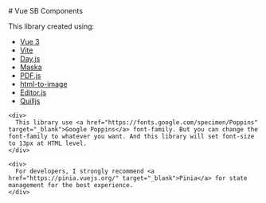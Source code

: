 
<Meta title="Home" />

<div className="sb-container">
  <div className='sb-section-title'>
    # Vue SB Components
    <p>This library created using:</p>
    <ul>
      <li>
        <a href="https://vuejs.org/guide/introduction.html" target="_blank">Vue 3</a>
      </li>
      <li>
        <a href="https://vitejs.dev/" target="_blank">Vite</a>
      </li>
      <li>
        <a href="https://day.js.org/" target="_blank">Day.js</a>
      </li>
      <li>
        <a
          href="https://beholdr.github.io/maska/#/"
          target="_blank"
        >Maska</a>
      </li>
      <li>
        <a href="https://mozilla.github.io/pdf.js/" target="_blank"
        >PDF.js</a>
      </li>
      <li>
        <a href="https://github.com/bubkoo/html-to-image/" target="_blank"
        >html-to-image</a>
      </li>
      <li>
        <a href="https://editorjs.io/" target="_blank"
        >Editor.js</a>
      </li>
      <li>
        <a href="https://quilljs.com/" target="_blank"
        >Quilljs</a>
      </li>
    </ul>

    <div>
      This library use <a href="https://fonts.google.com/specimen/Poppins" target="_blank">Google Poppins</a> font-family. But you can change the font-family to whatever you want. And this library will set font-size to 13px at HTML level.
    </div>

    <div>
      For developers, I strongly recommend <a href="https://pinia.vuejs.org/" target="_blank">Pinia</a> for state management for the best experience.
    </div>

  </div>
</div>
<style>
	{`
  .sb-container {
    margin-bottom: 48px;
  }

.sb-section {
width: 100%;
display: flex;
flex-direction: row;
gap: 20px;
}

img {
object-fit: cover;
}

.sb-section-title {
margin-bottom: 32px;
}

.sb-section a:not(h1 a, h2 a, h3 a) {
font-size: 14px;
}

.sb-section-item, .sb-grid-item {
flex: 1;
display: flex;
flex-direction: column;
}

.sb-section-item-heading {
padding-top: 20px !important;
padding-bottom: 5px !important;
margin: 0 !important;
}
.sb-section-item-paragraph {
margin: 0;
padding-bottom: 10px;
}

.sb-chevron {
margin-left: 5px;
}

.sb-features-grid {
display: grid;
grid-template-columns: repeat(2, 1fr);
grid-gap: 32px 20px;
}

.sb-socials {
display: grid;
grid-template-columns: repeat(4, 1fr);
}

.sb-socials p {
margin-bottom: 10px;
}

.sb-explore-image {
max-height: 32px;
align-self: flex-start;
}

.sb-addon {
width: 100%;
display: flex;
align-items: center;
position: relative;
background-color: #EEF3F8;
border-radius: 5px;
border: 1px solid rgba(0, 0, 0, 0.05);
background: #EEF3F8;
height: 180px;
margin-bottom: 48px;
overflow: hidden;
}

.sb-addon-text {
padding-left: 48px;
max-width: 240px;
}

.sb-addon-text h4 {
padding-top: 0px;
}

.sb-addon-img {
position: absolute;
left: 345px;
top: 0;
height: 100%;
width: 200%;
overflow: hidden;
}

.sb-addon-img img {
width: 650px;
transform: rotate(-15deg);
margin-left: 40px;
margin-top: -72px;
box-shadow: 0 0 1px rgba(255, 255, 255, 0);
backface-visibility: hidden;
}

@media screen and (max-width: 800px) {
.sb-addon-img {
left: 300px;
}
}

@media screen and (max-width: 600px) {
.sb-section {
flex-direction: column;
}

    .sb-features-grid {
      grid-template-columns: repeat(1, 1fr);
    }

    .sb-socials {
      grid-template-columns: repeat(2, 1fr);
    }

    .sb-addon {
      height: 280px;
      align-items: flex-start;
      padding-top: 32px;
      overflow: hidden;
    }

    .sb-addon-text {
      padding-left: 24px;
    }

    .sb-addon-img {
      right: 0;
      left: 0;
      top: 130px;
      bottom: 0;
      overflow: hidden;
      height: auto;
      width: 124%;
    }

    .sb-addon-img img {
      width: 1200px;
      transform: rotate(-12deg);
      margin-left: 0;
      margin-top: 48px;
      margin-bottom: -40px;
      margin-left: -24px;
    }

}
`}

</style>
